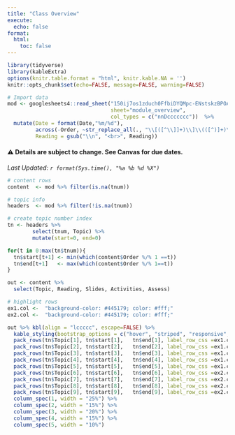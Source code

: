 ```yaml
---
title: "Class Overview"
execute: 
  echo: false
format: 
  html: 
    toc: false
---
```



```r
library(tidyverse)
library(kableExtra)
options(knitr.table.format = "html", knitr.kable.NA = '') 
knitr::opts_chunk$set(echo=FALSE, message=FALSE, warning=FALSE) 

# Import data
mod <- googlesheets4::read_sheet("150ij7os1zduch0FfbiDYQMpc-ENstskzBPOAlHJy4Do", 
                                 sheet="module_overview", 
                                 col_types = c("nnDccccccc"))  %>% 
  mutate(Date = format(Date,"%m/%d"), 
         across(-Order, ~str_replace_all(., "\\[([^\\]]+)\\]\\(([^)]+)\\)", '<a href="\\2\">\\1</a>')), 
         Reading = gsub("\\n", "<br>", Reading))
```

#### ⚠️ Details are subject to change. See Canvas for due dates. 

_Last Updated: `r format(Sys.time(), "%a %b %d %X")`_ 

```r
# content rows
content  <- mod %>% filter(is.na(tnum))

# topic info
headers  <- mod %>% filter(!is.na(tnum))

# create topic number index
tn <- headers %>% 
        select(tnum, Topic) %>%
        mutate(start=0, end=0)

for(t in 0:max(tn$tnum)){
  tn$start[t+1] <- min(which(content$Order %/% 1 ==t))
  tn$end[t+1]   <- max(which(content$Order %/% 1==t))
}

out <- content %>% 
  select(Topic, Reading, Slides, Activities, Assess) 

# highlight rows
ex1.col <-  "background-color: #445179; color: #fff;"
ex2.col <-  "background-color: #445179; color: #fff;"
```


```r
out %>% kbl(align = "lccccc", escape=FALSE) %>%
  kable_styling(bootstrap_options = c("hover", "striped", "responsive", "bordered")) %>% 
  pack_rows(tn$Topic[1], tn$start[1],   tn$end[1], label_row_css =ex1.col) %>% 
  pack_rows(tn$Topic[2], tn$start[2],   tn$end[2], label_row_css =ex1.col) %>%
  pack_rows(tn$Topic[3], tn$start[3],   tn$end[3], label_row_css =ex1.col) %>%
  pack_rows(tn$Topic[4], tn$start[4],   tn$end[4], label_row_css =ex1.col) %>%
  pack_rows(tn$Topic[5], tn$start[5],   tn$end[5], label_row_css =ex1.col) %>%
  pack_rows(tn$Topic[6], tn$start[6],   tn$end[6], label_row_css =ex2.col) %>%
  pack_rows(tn$Topic[7], tn$start[7],   tn$end[7], label_row_css =ex2.col) %>%
  pack_rows(tn$Topic[8], tn$start[8],   tn$end[8], label_row_css =ex2.col) %>%
  pack_rows(tn$Topic[9], tn$start[9],   tn$end[9], label_row_css =ex2.col) %>%
  column_spec(1, width = "25%") %>%
  column_spec(2, width = "15%") %>%
  column_spec(3, width = "20%") %>% 
  column_spec(4, width = "15%") %>%
  column_spec(5, width = "10%") 
```
